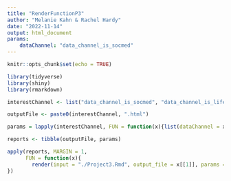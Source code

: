 ```yaml
---
title: "RenderFunctionP3"
author: "Melanie Kahn & Rachel Hardy"
date: "2022-11-14"
output: html_document
params:
    dataChannel: "data_channel_is_socmed"
---
```


```r
knitr::opts_chunk$set(echo = TRUE)
```

```r
library(tidyverse)
library(shiny)
library(rmarkdown)
```

```r
interestChannel <- list("data_channel_is_socmed", "data_channel_is_lifestyle", "data_channel_is_entertainment", "data_channel_is_bus", "data_channel_is_tech", "data_channel_is_world")

outputFile <- paste0(interestChannel, ".html")

params = lapply(interestChannel, FUN = function(x){list(dataChannel = x)})

reports <- tibble(outputFile, params)
```

```r
apply(reports, MARGIN = 1,
      FUN = function(x){
        render(input = "./Project3.Rmd", output_file = x[[1]], params = x[[2]])
})
```



